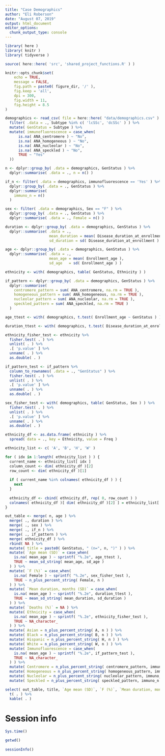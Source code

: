 ```yaml
---
title: "Case Demographics"
author: "Eli Roberson"
date: "August 07, 2019"
output: html_document
editor_options: 
  chunk_output_type: console
---
```


```r
library( here )
library( knitr )
library( tidyverse )
```

```r
source( here::here( 'src', 'shared_project_functions.R' ) )
```

```r
knitr::opts_chunk$set(
	echo = TRUE,
	message = FALSE,
	fig.path = paste0( figure_dir, '/' ),
	fig.keep = 'all',
	dpi = 300,
	fig.width = 11,
	fig.height = 8.5
)
```

```r
demographics <- read_csv( file = here::here( "data/demographics.csv" ) ) %>%
  filter( .data = ., Subtype %in% c( 'lcSSc', 'dcSSc' ) ) %>%
  mutate( GenStatus = Subtype ) %>%
  mutate( immunofluorescence = case_when(
      is.na( ANA_centromere ) ~ "No",
      is.na( ANA_homogeneous ) ~ "No",
      is.na( ANA_nucleolar ) ~ "No",
      is.na( ANA_speckled ) ~ "No",
      TRUE ~ "Yes"
  ))
```

```r
n <- dplyr::group_by( .data = demographics, GenStatus ) %>%
  dplyr::summarise( .data = ., n = n() )

if_n <- filter( .data = demographics, immunofluorescence == 'Yes' ) %>%
  dplyr::group_by( .data = ., GenStatus ) %>%
  dplyr::summarise(
    immuno_n = n()
  )

sex <- filter( .data = demographics, Sex == "F" ) %>%
  dplyr::group_by( .data = ., GenStatus ) %>%
  dplyr::summarise( .data = ., Female = n() )

duration <- dplyr::group_by( .data = demographics, GenStatus ) %>%
  dplyr::summarise( .data = .,
                    mean_duration = mean( Disease_duration_at_enrollment ),
                    sd_duration = sd( Disease_duration_at_enrollment ) )

age <- dplyr::group_by( .data = demographics, GenStatus ) %>%
  dplyr::summarise( .data = .,
                    mean_age = mean( Enrollment_age ),
                    sd_age   = sd( Enrollment_age ) )

ethnicity <- with( demographics, table( GenStatus, Ethnicity ) )

if_pattern <- dplyr::group_by( .data = demographics, GenStatus ) %>%
  dplyr::summarise(
    centromere_pattern = sum( ANA_centromere, na.rm = TRUE ),
    homogeneous_pattern = sum( ANA_homogeneous, na.rm = TRUE ),
    nucleolar_pattern = sum( ANA_nucleolar, na.rm = TRUE ),
    speckled_pattern = sum( ANA_speckled, na.rm = TRUE )
  )
```

```r
age_ttest <- with( demographics, t.test( Enrollment_age ~ GenStatus ) )$p.value

duration_ttest <- with( demographics, t.test( Disease_duration_at_enrollment ~ GenStatus ) )$p.value

ethnicity_fisher_test <- ethnicity %>%
  fisher.test( . ) %>%
  unlist( . ) %>%
  .[ 'p.value' ] %>%
  unname( . ) %>%
  as.double( . )

if_pattern_test <- if_pattern %>%
  column_to_rownames( .data = ., "GenStatus" ) %>%
  fisher.test( . ) %>%
  unlist( . ) %>%
  .[ 'p.value' ] %>%
  unname( . ) %>%
  as.double( . )

sex_fisher_test <- with( demographics, table( GenStatus, Sex ) ) %>%
  fisher.test( . ) %>%
  unlist( . ) %>%
  .[ 'p.value' ] %>%
  unname( . ) %>%
  as.double( . )
```

```r
ethnicity_df <- as.data.frame( ethnicity ) %>%
  spread( data = ., key = Ethnicity, value = Freq )

ethnicity_list <- c( 'A', 'B', 'H', 'W' )

for ( idx in 1:length( ethnicity_list ) ) {
  current_name <- ethnicity_list[ idx ]
  column_count <- dim( ethnicity_df )[2]
  row_count <- dim( ethnicity_df )[1]
  
  if ( current_name %in% colnames( ethnicity_df ) ) {
    next
  }
  
  ethnicity_df <- cbind( ethnicity_df, rep( 0, row_count ) )
  colnames( ethnicity_df )[ dim( ethnicity_df )[2] ] = ethnicity_list[ idx ]
}

out_table <- merge( n, age ) %>%
  merge( ., duration ) %>%
  merge( ., sex ) %>%
  merge( ., if_n ) %>%
  merge( ., if_pattern ) %>%
  merge( ethnicity_df ) %>%
  rbind( NA ) %>%
  mutate( title = paste0( GenStatus, " (n=", n, ")" ) ) %>%
  mutate( `Age mean (SD)` = case_when(
    is.na( mean_age ) ~ sprintf( "%.2e", age_ttest ),
    TRUE ~ mean_sd_string( mean_age, sd_age )
  ) ) %>%
  mutate( `F (%)` = case_when(
    is.na( Female ) ~ sprintf( "%.2e", sex_fisher_test ),
    TRUE ~ n_plus_percent_string( Female, n )
  ) ) %>%
  mutate( `Mean duration, months (SD)` = case_when(
    is.na( mean_age ) ~ sprintf( "%.2e", duration_ttest ),
    TRUE ~ mean_sd_string( mean_duration, sd_duration )
  ) ) %>%
  mutate( `Deaths (%)` = NA ) %>%
  mutate( Ethnicity = case_when(
    is.na( mean_age ) ~ sprintf( "%.2e", ethnicity_fisher_test ),
    TRUE ~ NA_character_
  ) ) %>%
  mutate( Asian = n_plus_percent_string( A, n ) ) %>%
  mutate( Black = n_plus_percent_string( B, n ) ) %>%
  mutate( Hispanic = n_plus_percent_string( H, n ) ) %>%
  mutate( White = n_plus_percent_string( W, n ) ) %>%
  mutate( Immunofluorescence = case_when(
    is.na( mean_age ) ~ sprintf( "%.2e", if_pattern_test ),
    TRUE ~ NA_character_
  ) ) %>%
  mutate( Centromere = n_plus_percent_string( centromere_pattern, immuno_n ) ) %>%
  mutate( Homogeneous = n_plus_percent_string( homogeneous_pattern, immuno_n ) ) %>%
  mutate( Nucleolar = n_plus_percent_string( nucleolar_pattern, immuno_n ) ) %>%
  mutate( Speckled = n_plus_percent_string( speckled_pattern, immuno_n ) )

select( out_table, title, `Age mean (SD)`, `F (%)`, `Mean duration, months (SD)`, `Deaths (%)`, Ethnicity, Asian, Black, Hispanic, White, Immunofluorescence, Centromere, Homogeneous, Nucleolar, Speckled  ) %>%
  t( . ) %>%
  kable( . )
```

# Session info
```r
Sys.time()

getwd()
  
sessionInfo()
```

